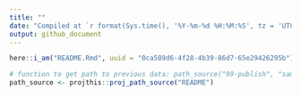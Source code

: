 ```yaml
---
title: ""
date: "Compiled at `r format(Sys.time(), '%Y-%m-%d %H:%M:%S', tz = 'UTC')` UTC"
output: github_document
---
```


```r
here::i_am("README.Rmd", uuid = "0ca589d6-4f28-4b39-86d7-65e29426295b")

# function to get path to previous data: path_source("99-publish", "sample.csv")
path_source <- projthis::proj_path_source("README")
```
